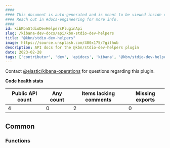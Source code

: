 ```yaml
---
####
#### This document is auto-generated and is meant to be viewed inside our experimental, new docs system.
#### Reach out in #docs-engineering for more info.
####
id: kibKbnStdioDevHelpersPluginApi
slug: /kibana-dev-docs/api/kbn-stdio-dev-helpers
title: "@kbn/stdio-dev-helpers"
image: https://source.unsplash.com/400x175/?github
description: API docs for the @kbn/stdio-dev-helpers plugin
date: 2023-02-28
tags: ['contributor', 'dev', 'apidocs', 'kibana', '@kbn/stdio-dev-helpers']
---
```




Contact [@elastic/kibana-operations](https://github.com/orgs/elastic/teams/kibana-operations) for questions regarding this plugin.

**Code health stats**

| Public API count  | Any count | Items lacking comments | Missing exports |
|-------------------|-----------|------------------------|-----------------|
| 4 | 0 | 2 | 0 |

## Common

### Functions
<DocDefinitionList data={kbnStdioDevHelpersObj.common.functions}/>

